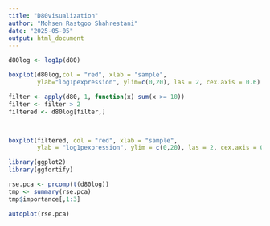```yaml
---
title: "D80visualization"
author: "Mohsen Rastgoo Shahrestani"
date: "2025-05-05"
output: html_document
---
```



```r
d80log <- log1p(d80)

```

```r
boxplot(d80log,col = "red", xlab = "sample", 
        ylab="log1pexpression", ylim=c(0,20), las = 2, cex.axis = 0.6)
```
```r
filter <- apply(d80, 1, function(x) sum(x >= 10))
filter <- filter > 2
filtered <- d80log[filter,]



boxplot(filtered, col = "red", xlab = "sample",
        ylab = "log1pexpression", ylim = c(0,20), las = 2, cex.axis = 0.6)
```

```r
library(ggplot2)
library(ggfortify)
```

```r
rse.pca <- prcomp(t(d80log))
tmp <- summary(rse.pca)
tmp$importance[,1:3]
```
```r
autoplot(rse.pca)

```



